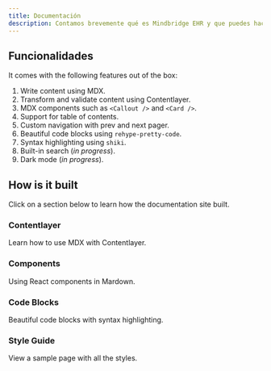 ```yaml
---
title: Documentación
description: Contamos brevemente qué es Mindbridge EHR y que puedes hacer con él.
---
```


## Funcionalidades

It comes with the following features out of the box:

1. Write content using MDX.
2. Transform and validate content using Contentlayer.
3. MDX components such as `<Callout />` and `<Card />`.
4. Support for table of contents.
5. Custom navigation with prev and next pager.
6. Beautiful code blocks using `rehype-pretty-code`.
7. Syntax highlighting using `shiki`.
8. Built-in search (_in progress_).
9. Dark mode (_in progress_).

## How is it built

Click on a section below to learn how the documentation site built.

<div class="grid gap-4 mt-6">

<Card href="/docs/documentation">

### Contentlayer

Learn how to use MDX with Contentlayer.

</Card>

<Card  href="/docs/documentation/components">

### Components

Using React components in Mardown.

</Card>

<Card  href="/docs/documentation/components">

### Code Blocks

Beautiful code blocks with syntax highlighting.

</Card>

<Card  href="/docs/documentation/components">

### Style Guide

View a sample page with all the styles.

</Card>

</div>
